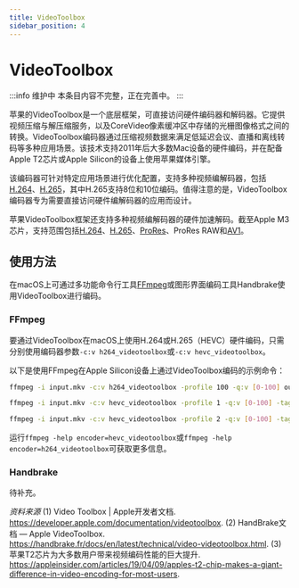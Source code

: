 ```yaml
---
title: VideoToolbox
sidebar_position: 4
---
```


# VideoToolbox

:::info 维护中
本条目内容不完整，正在完善中。
:::

苹果的VideoToolbox是一个底层框架，可直接访问硬件编码器和解码器。它提供视频压缩与解压缩服务，以及CoreVideo像素缓冲区中存储的光栅图像格式之间的转换。VideoToolbox编码器通过压缩视频数据来满足低延迟会议、直播和离线转码等多种应用场景。该技术支持2011年后大多数Mac设备的硬件编码，并在配备Apple T2芯片或Apple Silicon的设备上使用苹果媒体引擎。

该编码器可针对特定应用场景进行优化配置，支持多种视频编解码器，包括[H.264](../video/AVC.mdx)、[H.265](../video/HEVC.mdx)，其中H.265支持8位和10位编码。值得注意的是，VideoToolbox编码器专为需要直接访问硬件编解码器的应用而设计。

苹果VideoToolbox框架还支持多种视频编解码器的硬件加速解码。截至Apple M3芯片，支持范围包括[H.264](../video/AVC.mdx)、[H.265](../video/HEVC.mdx)、[ProRes](../video/prores.mdx)、ProRes RAW和[AV1](../video/AV1.mdx)。

## 使用方法

在macOS上可通过多功能命令行工具[FFmpeg](../utilities/ffmpeg.mdx)或图形界面编码工具Handbrake使用VideoToolbox进行编码。

### FFmpeg

要通过VideoToolbox在macOS上使用H.264或H.265（HEVC）硬件编码，只需分别使用编码器参数`-c:v h264_videotoolbox`或`-c:v hevc_videotoolbox`。

以下是使用FFmpeg在Apple Silicon设备上通过VideoToolbox编码的示例命令：

```bash title="H.264编码（高级配置文件）"
ffmpeg -i input.mkv -c:v h264_videotoolbox -profile 100 -q:v [0-100] output.mp4
```

```bash title="8位HEVC编码（主配置文件）"
ffmpeg -i input.mkv -c:v hevc_videotoolbox -profile 1 -q:v [0-100] -tag:v hvc1 output.mp4
```

```bash title="10位HEVC编码（Main10配置文件）"
ffmpeg -i input.mkv -c:v hevc_videotoolbox -profile 2 -q:v [0-100] -tag:v hvc1 output.mp4
```

运行`ffmpeg -help encoder=hevc_videotoolbox`或`ffmpeg -help encoder=h264_videotoolbox`可获取更多信息。

### Handbrake

待补充。

*资料来源*
(1) Video Toolbox | Apple开发者文档. https://developer.apple.com/documentation/videotoolbox.
(2) HandBrake文档 — Apple VideoToolbox. https://handbrake.fr/docs/en/latest/technical/video-videotoolbox.html.
(3) 苹果T2芯片为大多数用户带来视频编码性能的巨大提升. https://appleinsider.com/articles/19/04/09/apples-t2-chip-makes-a-giant-difference-in-video-encoding-for-most-users.